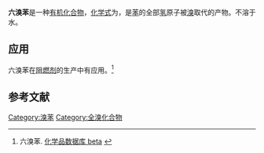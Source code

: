 {{Chembox
| ImageFile = Hexabromobenzene.svg
| ImageSize = 150px
| IUPACName = Hexabromobenzene
| OtherNames = 六溴代苯
|Section1={{Chembox Identifiers
| CASNo = 87-82-1
| CASNo_Ref = {{cascite|changed|??}}
|  PubChem  =  6905
|  ChemSpiderID  =  6639
|  SMILES  =  C1(=C(C(=C(C(=C1Br)Br)Br)Br)Br)Br
|  InChI  =  1/C6Br6/c7-1-2(8)4(10)6(12)5(11)3(1)9
|  InChIKey  =  CAYGQBVSOZLICD-UHFFFAOYAA
|  StdInChI  =  1S/C6Br6/c7-1-2(8)4(10)6(12)5(11)3(1)9
|  StdInChIKey  =  CAYGQBVSOZLICD-UHFFFAOYSA-N
}}
|Section2={{Chembox Properties
| C=6 | Br=6
| Appearance = 白色或乳白色固体<ref>[http://www.alfachina.cn/AlfaAesarApp/faces/adf.task-flow?adf.tfId=ProductSearchTF&adf.tfDoc=/WEB-INF/ProductSearchTF.xml&checkApproveRequest=Y&_afrLoop=783161565220053 B23295 Hexabromobenzene, 97%]. Alfa Aesar</ref>
| Density = 
| MeltingPtC = 327
| MeltingPt_notes =
| BoilingPt = 
| Solubility =
  }}
|Section3={{Chembox Hazards
| MainHazards = 
| FlashPt = 
| AutoignitionPt =
  }}
}}

'''六溴苯'''是一种[[有机化合物|有机化合物]]，[[化学式|化学式]]为{{化學式|C|6|Br|6}}，是[[苯|苯]]的全部[[氢|氢]]原子被[[溴|溴]]取代的产物。不溶于水。

==应用==
六溴苯在[[阻燃剂|阻燃剂]]的生产中有应用。<ref>六溴苯. [http://www.basechem.org/chemical/3085 化学品数据库 beta] {{Wayback|url=http://www.basechem.org/chemical/3085 |date=20190608055130 }}</ref>
==参考文献==
{{reflist}}
{{苯}}
[[Category:溴苯|Category:溴苯]]
[[Category:全溴化合物|Category:全溴化合物]]